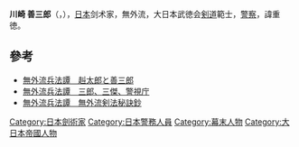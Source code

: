 '''川崎 善三郎'''（{{lang|ja|かわさき ぜんざぶろう}}，{{bd|1860年|（万延元年）4月|1944年|（昭和19年）4月29日}}），[[日本|日本]]剑术家，無外流，大日本武徳会[[劍道|剣道]]範士，[[警察|警察]]，諱重徳。

== 參考 ==
*[http://www.mugairyu-hyohotan.com/shidan01u.html 無外流兵法譚　赳太郎と善三郎] {{Wayback|url=http://www.mugairyu-hyohotan.com/shidan01u.html |date=20131002122231 }}
*[http://www.mugairyu-hyohotan.com/shidan01v.html 無外流兵法譚　三郎、三傑、警視庁] {{Wayback|url=http://www.mugairyu-hyohotan.com/shidan01v.html |date=20131002121603 }}
*[http://www.mugairyu-hyohotan.com/shidan06k.html 無外流兵法譚　無外流剣法秘訣鈔] {{Wayback|url=http://www.mugairyu-hyohotan.com/shidan06k.html |date=20170223012218 }}

{{DEFAULTSORT:かわさき せんさふろう}}

[[Category:日本劍術家|Category:日本劍術家]]

[[Category:日本警務人員|Category:日本警務人員]]
[[Category:幕末人物|Category:幕末人物]]
[[Category:大日本帝國人物|Category:大日本帝國人物]]
